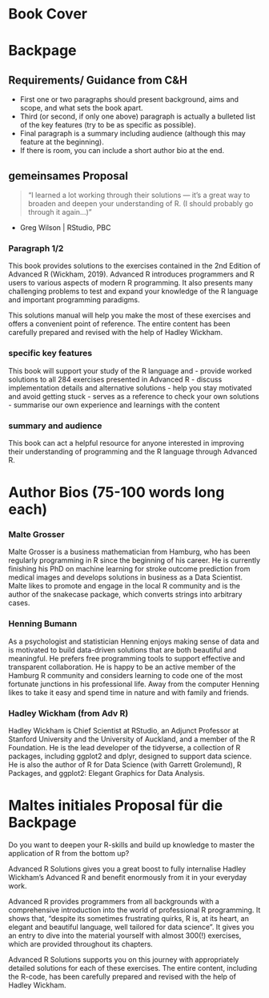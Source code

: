 # Book Cover

# Backpage
## Requirements/ Guidance from C&H
- First one or two paragraphs should present background, aims and scope, and what sets the book apart.
- Third (or second, if only one above) paragraph is actually a bulleted list of the key features (try to be as specific as possible).
- Final paragraph is a summary including audience (although this may feature at the beginning).
- If there is room, you can include a short author bio at the end.

## gemeinsames Proposal
> “I learned a lot working through their solutions — it's a great way to broaden and deepen your understanding of R. (I should probably go through it again…)”

- Greg Wilson | RStudio, PBC
<!-- Source: https://twitter.com/gvwilson/status/1119235643652157440 -->

### Paragraph 1/2
This book provides solutions to the exercises contained in the 2nd Edition of Advanced R (Wickham, 2019). Advanced R introduces programmers and R users to various aspects of modern R programming. It also presents many challenging problems to test and expand your knowledge of the R language and important programming paradigms.

This solutions manual will help you make the most of these exercises and offers a convenient point of reference. The entire content has been carefully prepared and revised with the help of Hadley Wickham.

### specific key features
This book will support your study of the R language and
- provide worked solutions to all 284 exercises presented in Advanced R
- discuss implementation details and alternative solutions
- help you stay motivated and avoid getting stuck
- serves as a reference to check your own solutions
- summarise our own experience and learnings with the content

### summary and audience
This book can act a helpful resource for anyone interested in improving their understanding of programming and the R language through Advanced R.

# Author Bios (75-100 words long each)
### Malte Grosser
Malte Grosser is a business mathematician from Hamburg, who has been regularly programming in R since the beginning of his career. He is currently finishing his PhD on machine learning for stroke outcome prediction from medical images and develops solutions in business as a Data Scientist. Malte likes to promote and engage in the local R community and is the author of the snakecase package, which converts strings into arbitrary cases.

<!-- - His eagerness to solve problems at the root and continually improve his coding skill led him to "Advanced R" and from there to "Advanced R Solutions". -->

### Henning Bumann
As a psychologist and statistician Henning enjoys making sense of data and is motivated to build data-driven solutions that are both beautiful and meaningful. He prefers free programming tools to support effective and transparent collaboration. He is happy to be an active member of the Hamburg R community and considers learning to code one of the most fortunate junctions in his professional life. Away from the computer Henning likes to take it easy and spend time in nature and with family and friends.

### Hadley Wickham (from Adv R)
Hadley Wickham is Chief Scientist at RStudio, an Adjunct Professor at Stanford University and the University of Auckland, and a member of the R Foundation. He is the lead developer of the tidyverse, a collection of R packages, including ggplot2 and dplyr, designed to support data science. He is also the author of R for Data Science (with Garrett Grolemund), R Packages, and ggplot2: Elegant Graphics for Data Analysis.


# Maltes initiales Proposal für die Backpage
Do you want to deepen your R-skills and build up knowledge to master the application of R from the bottom up?

Advanced R Solutions gives you a great boost to fully internalise Hadley Wickham's Advanced R and benefit enormously from it in your everyday work.

Advanced R provides programmers from all backgrounds with a comprehensive introduction into the world of professional R programming. It shows that, “despite its sometimes frustrating quirks, R is, at its heart, an elegant and beautiful language, well tailored for data science”. It gives you an entry to dive into the material yourself with almost 300(!) exercises, which are provided throughout its chapters.

Advanced R Solutions supports you on this journey with appropriately detailed solutions for each of these exercises. The entire content, including the R-code, has been carefully prepared and revised with the help of Hadley Wickham.